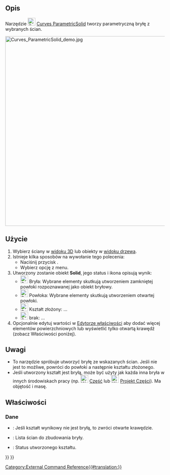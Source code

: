 <languages/>

{{Docnav/pl
|[[Curves_ExtractSubshape/pl|ExtractSubshape]]
|[[Curves_PasteSVG/pl|Wklej obiekt SVG]]
|[[Curves_Workbench/pl|środowisko pracy Krzywe]]
|IconL=Curves_ExtractSubshape.svg
|IconR=Curves_PasteSVG.svg
|IconC=Curves_workbench_icon.svg
}}

{{GuiCommand/pl
|Name=Curves ParametricSolid
|Name/pl=Krzywe: Bryła parametryczna
|MenuLocation=Misc → Parametric solid
|Workbenches=[[Curves_Workbench/pl|Krzywe]]
}}

<span id="Description"></span>
==Opis==

Narzędzie [[Image:Curves_ParametricSolid.svg|24px]] [[Curves_ParametricSolid/pl|Curves ParametricSolid]] tworzy parametryczną bryłę z wybranych ścian.

[[File:Curves_ParametricSolid_demo.jpg|600px]]
{{Caption|Kształt skrzydła złożony z 3 ścian przed ''(po lewej)'' i pojedyncza bryła po użyciu tego narzędzia ''(po prawej)''}}

<span id="Usage"></span>
==Użycie==

<div class="mw-translate-fuzzy">
# Wybierz ściany w [[3D_view/pl|widoku 3D]] lub obiekty w [[Tree_view/pl|widoku drzewa]].
# Istnieje kilka sposobów na wywołanie tego polecenia:
#* Naciśnij przycisk {{Button|[[Image:Curves_ParametricSolid.svg|16px]] [[Curves_ParametricSolid/pl|Parametric solid]]}}.
#* Wybierz opcję {{MenuCommand|Misc. → [[Image:Curves_ParametricSolid.svg|16px]] Parametric solid}} z menu.
# Utworzony zostanie obiekt '''Solid''', jego status i ikona opisują wynik:
#* [[Image:Curves_ParametricSolidStatus01.svg|24px]] Bryła: Wybrane elementy skutkują utworzeniem zamkniętej powłoki rozpoznawanej jako obiekt bryłowy.
#* [[Image:Curves_ParametricSolidStatus02.svg|24px]] Powłoka: Wybrane elementy skutkują utworzeniem otwartej powłoki.
#* [[Image:Curves_ParametricSolidStatus03.svg|24px]] Kształt złożony: ...
#* [[Image:Curves_ParametricSolidStatus04.svg|24px]] brak: ...
# Opcjonalnie edytuj wartości w [[Property_editor/pl|Edytorze właściwości]] aby dodać więcej elementów powierzchniowych lub wyświetlić tylko otwartą krawędź (zobacz Właściwości poniżej).
</div>

<span id="Notes"></span>
==Uwagi==

* To narzędzie spróbuje utworzyć bryłę ze wskazanych ścian. Jeśli nie jest to możliwe, powróci do powłoki a następnie kształtu złożonego.
* Jeśli utworzony kształt jest bryłą, może być użyty jak każda inna bryła w innych środowiskach pracy (np. [[Image:Workbench_Part.svg|24px]] [[Part_Workbench/pl|Część]] lub [[Image:Workbench_PartDesign.svg|24px]] [[PartDesign_Workbench/pl|Projekt Części]]). Ma objętość i masę.

<span id="Properties"></span>
==Właściwości==

<span id="Data"></span>
===Dane===

{{TitleProperty|Debug}}

* {{PropertyData|ShowOpenEdges|Bool}}: Jeśli kształt wynikowy nie jest bryłą, to zwróci otwarte krawędzie.

{{TitleProperty|Bryła}}

* {{PropertyData|Faces|LinkSubList}}: Lista ścian do zbudowania bryły.
* {{PropertyData|ShapeStatus|String|ReadOnly}}: Status utworzonego kształtu.


{{Docnav/pl
|[[Curves_ExtractSubshape/pl|ExtractSubshape]]
|[[Curves_PasteSVG/pl|Wklej obiekt SVG]]
|[[Curves_Workbench/pl|środowisko pracy Krzywe]]
|IconL=Curves_ExtractSubshape.svg
|IconR=Curves_PasteSVG.svg
|IconC=Curves_workbench_icon.svg
}}

{{Curves Tools navi{{#translation:}}}}
{{Userdocnavi{{#translation:}}}}
[[Category:External Command Reference{{#translation:}}]]